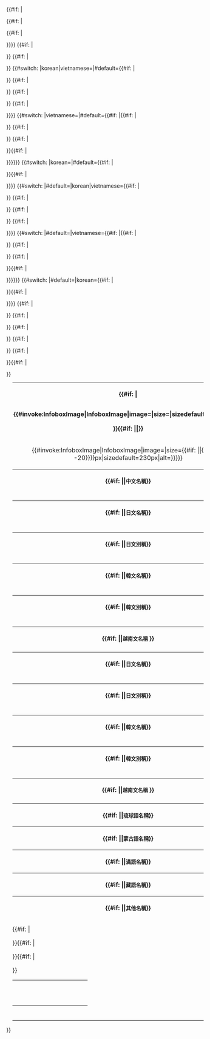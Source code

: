 <!-- if at least one parameter is input -->{{#if: {{{zh-yuanwen|}}}{{{tradchi|}}}{{{simpchi|}}}{{{zhuyin|}}}{{{pinyin|}}}{{{typy|}}}{{{wg|}}}{{{ko-yuanwen|}}}{{{hangul|}}}{{{hanja|}}}{{{rr|}}}{{{mr|}}}{{{ja-yuanwen|}}}{{{kanji|}}}{{{kana|}}}{{{kanahist|}}}{{{hiragana|}}}{{{katakana|}}}{{{shinjitai|}}}{{{kyujitai|}}}{{{romaji|}}}{{{hepburn|}}}{{{vi-yuanwen|}}}{{{vietnamese|}}}{{{chunom|}}}{{{hantu|}}}{{{hannom|}}}{{{cyrillic|}}}{{{romanization|}}}{{{ryuhanji|}}}{{{ryukana|}}}{{{ryuromaji|}}}|<!-- start the table --><table class="infobox bordered" style="margin: 0 0 1em 1em; width: {{#if: {{{tablewidth|}}}|{{{tablewidth}}}px|20em|}}; background: {{#if: {{{background|}}}|{{{background}}}|#FAFAFA}};"><!-- Title -->{{#if: {{{title|}}}|<tr><th style="background: {{#if: {{{color|}}}|{{{color}}}|#CCCCFF}}; color: {{#if: {{{fontcolor|}}}|{{{fontcolor}}}|#000000}}; line-height: 1.3em; padding: 3px;">{{#if: {{{logo|}}}|<div style="float: right; padding: 0 1px 1px 0;">{{#invoke:InfoboxImage|InfoboxImage|image={{{logo|}}}|size={{{logowidth|}}}|sizedefault=80px|alt={{{logo|}}}}}</div>}}{{#if: {{{title|}}}|{{{title}}}|{{PAGENAME}}}}</th></tr><!-- Image -->{{#if: {{{img|}}}|<tr><td style="text-align: center;">{{#invoke:InfoboxImage|InfoboxImage|image={{{img|}}}|size={{#if: {{{imgwidth|}}}|{{{imgwidth}}}|{{#expr: {{{tablewidth|250}}}-20}}}}px|sizedefault=230px|alt={{{caption|{{{img}}}}}}}}<br /><small>{{{caption|}}}{{{image_caption|}}}</small></td></tr>}}}}<!-- 中文 -->{{#if: {{{zh-yuanwen|}}}{{{tradchi|}}}{{{simpchi|}}}{{{zhuyin|}}}{{{typy|}}}{{{pinyin|}}}{{{wg|}}}|<!-- Title --><tr><th style="background: {{#if: {{{color|}}}|{{{color}}}|#CCCCFF}}; color: {{#if: {{{fontcolor|}}}|{{{fontcolor}}}|#000000}};">{{#if: {{{chinesetitle|}}}|{{{chinesetitle}}}|<small>中文名稱</small>}}</th></tr><!-- Apply Template --><tr><td style="padding: 0;">{{Template:Infobox East Asian/Nametable|background={{{background|}}}|zh-yuanwen={{{zh-yuanwen|}}}|tradchi={{{tradchi|}}}|simpchi={{{simpchi|}}}|zhuyin={{{zhuyin|}}}|pinyin={{{pinyin|}}}|typy={{{typy|}}}|wg={{{wg|}}}}}</td></tr>}}<!-- Note -->{{#if: {{{chinesetext|}}}|<tr><td style="text-align: center;">{{{chinesetext}}}</td></tr>}}<!-- 日文 #1 -->{{#switch: {{{sort|japanese}}}|korean|vietnamese=|#default={{#if: {{{ja-yuanwen|}}}{{{kanji|}}}{{{kana|}}}{{{kanahist|}}}{{{hiragana|}}}{{{katakana|}}}{{{shinjitai|}}}{{{kyujitai|}}}{{{romaji|}}}{{{hepburn|}}}|<!-- Title --><tr><th style="background: {{#if: {{{color|}}}|{{{color}}}|#CCCCFF}}; color: {{#if: {{{fontcolor|}}}|{{{fontcolor}}}|#000000}};">{{#if: {{{japanesetitle|}}}|{{{japanesetitle}}}|<small>日文名稱</small>}}</th></tr><!-- Apply Template --><tr><td style="padding: 0;">{{Template:Infobox East Asian/Nametable|background={{{background|}}}|ja-yuanwen={{{ja-yuanwen|}}}|kanji={{{kanji|}}}|kana={{{kana|}}}|kanahist={{{kanahist|}}}|hiragana={{{hiragana|}}}|katakana={{{katakana|}}}|shinjitai={{{shinjitai|}}}|kyujitai={{{kyujitai|}}}|romaji={{{romaji|}}}|hepburn={{{hepburn|}}}}}</td></tr>}}<!-- Note -->{{#if: {{{japanesetext|}}}|<tr><td style="text-align: center;">{{{japanesetext}}}</td></tr>}}<!-- Title (Old Name) -->{{#if: {{{kanji2|}}}{{{kana2|}}}{{{kanahist2|}}}{{{hiragana2|}}}{{{katakana2|}}}{{{shinjitai2|}}}{{{kyujitai2|}}}{{{romaji2|}}}{{{hepburn2|}}}|<tr><th style="background: {{#if: {{{color|}}}|{{{color}}}|#CCCCFF}}; color: {{#if: {{{fontcolor|}}}|{{{fontcolor}}}|#000000}};">{{#if: {{{japanesetitle2|}}}|{{{japanesetitle2}}}|<small>日文別稱</small>}}</th></tr><!-- Apply Template (Old Name) --><tr><td style="padding: 0;">{{Template:Infobox East Asian/Nametable|background={{{background|}}}|ja-yuanwen={{{ja-yuanwen2|}}}|kanji={{{kanji2|}}}|kana={{{kana2|}}}|kanahist={{{kanahist2|}}}|hiragana={{{hiragana2|}}}|katakana={{{katakana2|}}}|shinjitai={{{shinjitai2|}}}|kyujitai={{{kyujitai2|}}}|romaji={{{romaji2|}}}|hepburn={{{hepburn2|}}}}}</td></tr>}}<!-- Note (Old Name) -->{{#if: {{{japanesetext2|}}}|<tr><td style="text-align: center;">{{{japanesetext2}}}</td></tr>}}}}<!-- 韓文 #1 -->{{#switch: {{{sort|}}}|vietnamese=|#default={{#if: {{{hangul|}}}{{{hanja|}}}{{{rr|}}}{{{mr|}}}|{{#if: {{{ko-yuanwen|}}}{{{hangul|}}}{{{hanja|}}}{{{rr|}}}{{{mr|}}}|<!-- Title --><tr><th style="background: {{#if: {{{color|}}}|{{{color}}}|#CCCCFF}}; color: {{#if: {{{fontcolor|}}}|{{{fontcolor}}}|#000000}};">{{#if: {{{koreantitle|}}}|{{{koreantitle}}}|<small>韓文名稱</small>}}</th></tr><!-- Apply Template --><tr><td style="padding: 0;">{{Template:Infobox East Asian/Nametable|background={{{background|}}}|context={{{context|}}}|ko-yuanwen={{{ko-yuanwen|}}}|hangul={{{hangul|}}}|hanja={{{hanja|}}}|rr={{{rr|}}}|mr={{{mr|}}}}}</td></tr>}}<!-- Note -->{{#if: {{{koreantext|}}}|<tr><td style="text-align: center;">{{{koreantext}}}</td></tr>}}<!-- Title (Old Name) -->{{#if: {{{hangul2|}}}{{{hanja2|}}}{{{rr2|}}}{{{mr2|}}}|<tr><th style="background: {{#if: {{{color|}}}|{{{color}}}|#CCCCFF}}; color: {{#if: {{{fontcolor|}}}|{{{fontcolor}}}|#000000}};">{{#if: {{{koreantitle2|}}}|{{{koreantitle2}}}|<small>韓文別稱</small>}}</th></tr><tr><td style="padding: 0;">{{Template:Infobox East Asian/Nametable|background={{{background|}}}|context={{{context2|}}}|ko-yuanwen={{{ko-yuanwen2|}}}|hangul={{{hangul2|}}}|hanja={{{hanja2|}}}|rr={{{rr2|}}}|mr={{{mr2|}}}}}</td></tr>}}{{#if: {{{koreantext2|}}}|<tr><td style="text-align: center;">{{{koreantext2}}}</td></tr>}}}}}}<!-- 越南文 #1 -->{{#switch: {{{sort|}}}|korean=|#default={{#if: {{{vi-yuanwen|}}}{{{vietnamese|}}}{{{chunom|}}}{{{hantu|}}}{{{hannom|}}}|<tr><th style="background: {{#if: {{{color|}}}|{{{color}}}|#CCCCFF}}; color: {{#if: {{{fontcolor|}}}|{{{fontcolor}}}|#000000}};">{{#if: {{{vietnamesetitle|}}}|{{lang|vi|{{{vietnamesetitle}}}}}|<small>越南文名稱 <sup>{{unicode|([[Help:VN|？]])}}</sup></small>}}</th></tr><tr><td style="padding: 0;">{{Template:Infobox East Asian/Nametable|background={{{background|}}}|vi-yuanwen={{{vi-yuanwen|}}}|vietnamese={{{vietnamese|}}}|chunom={{{chunom|}}}|hantu={{{hantu|}}}|hannom={{{hannom|}}}|}}</td></tr>}}{{#if: {{{vietnamesetext|}}}|<tr><td style="text-align: center;">{{lang|vi|{{{vietnamesetext}}}}}</td></tr>}}}}<!-- 日文 #2 -->{{#switch: {{{sort|}}}|#default=|korean|vietnamese={{#if: {{{kanji|}}}{{{kana|}}}{{{kanahist|}}}{{{hiragana|}}}{{{katakana|}}}{{{shinjitai|}}}{{{kyujitai|}}}{{{romaji|}}}{{{hepburn|}}}|<!-- Title --><tr><th style="background: {{#if: {{{color|}}}|{{{color}}}|#CCCCFF}}; color: {{#if: {{{fontcolor|}}}|{{{fontcolor}}}|#000000}};">{{#if: {{{japanesetitle|}}}|{{{japanesetitle}}}|<small>日文名稱</small>}}</th></tr><!-- Apply Template --><tr><td style="padding: 0;">{{Template:Infobox East Asian/Nametable|background={{{background|}}}|kanji={{{kanji|}}}|kana={{{kana|}}}|kanahist={{{kanahist|}}}|hiragana={{{hiragana|}}}|katakana={{{katakana|}}}|shinjitai={{{shinjitai|}}}|kyujitai={{{kyujitai|}}}|romaji={{{romaji|}}}|hepburn={{{hepburn|}}}}}</td></tr>}}<!-- Note -->{{#if: {{{japanesetext|}}}|<tr><td style="text-align: center;">{{{japanesetext}}}</td></tr>}}<!-- Title (Old Name) -->{{#if: {{{kanji2|}}}{{{kana2|}}}{{{kanahist2|}}}{{{hiragana2|}}}{{{katakana2|}}}{{{shinjitai2|}}}{{{kyujitai2|}}}{{{romaji2|}}}{{{hepburn2|}}}|<tr><th style="background: {{#if: {{{color|}}}|{{{color}}}|#CCCCFF}}; color: {{#if: {{{fontcolor|}}}|{{{fontcolor}}}|#000000}};">{{#if: {{{japanesetitle2|}}}|{{{japanesetitle2}}}|<small>日文別稱</small>}}</th></tr><!-- Apply Template (Old Name) --><tr><td style="padding: 0;">{{Template:Infobox East Asian/Nametable|background={{{background|}}}|kanji={{{kanji2|}}}|kana={{{kana2|}}}|kanahist={{{kanahist2|}}}|hiragana={{{hiragana2|}}}|katakana={{{katakana2|}}}|shinjitai={{{shinjitai2|}}}|kyujitai={{{kyujitai2|}}}|romaji={{{romaji2|}}}|hepburn={{{hepburn2|}}}}}</td></tr>}}<!-- Note (Old Name) -->{{#if: {{{japanesetext2|}}}|<tr><td style="text-align: center;">{{{japanesetext2}}}</td></tr>}}}}<!-- 韓文 #2 -->{{#switch: {{{sort|}}}|#default=|vietnamese={{#if: {{{hangul|}}}{{{hanja|}}}{{{rr|}}}{{{mr|}}}|{{#if: {{{hangul|}}}{{{hanja|}}}{{{rr|}}}{{{mr|}}}|<!-- Title --><tr><th style="background: {{#if: {{{color|}}}|{{{color}}}|#CCCCFF}}; color: {{#if: {{{fontcolor|}}}|{{{fontcolor}}}|#000000}};">{{#if: {{{koreantitle|}}}|{{{koreantitle}}}|<small>韓文名稱</small>}}</th></tr><!-- Apply Template --><tr><td style="padding: 0;">{{Template:Infobox East Asian/Nametable|background={{{background|}}}|context={{{context|}}}|hangul={{{hangul|}}}|hanja={{{hanja|}}}|rr={{{rr|}}}|mr={{{mr|}}}}}</td></tr>}}<!-- Note -->{{#if: {{{koreantext|}}}|<tr><td style="text-align: center;">{{{koreantext}}}</td></tr>}}<!-- Title (Old Name) -->{{#if: {{{hangul2|}}}{{{hanja2|}}}{{{rr2|}}}{{{mr2|}}}|<tr><th style="background: {{#if: {{{color|}}}|{{{color}}}|#CCCCFF}}; color: {{#if: {{{fontcolor|}}}|{{{fontcolor}}}|#000000}};">{{#if: {{{koreantitle2|}}}|{{{koreantitle2}}}|<small>韓文別稱</small>}}</th></tr><tr><td style="padding: 0;">{{Template:Infobox East Asian/Nametable|background={{{background|}}}|context={{{context2|}}}|hangul={{{hangul2|}}}|hanja={{{hanja2|}}}|rr={{{rr2|}}}|mr={{{mr2|}}}}}</td></tr>}}{{#if: {{{koreantext2|}}}|<tr><td style="text-align: center;">{{{koreantext2}}}</td></tr>}}}}}}<!-- 越南文 #2 -->{{#switch: {{{sort|}}}|#default=|korean={{#if: {{{vietnamese|}}}{{{chunom|}}}{{{hantu|}}}{{{hannom|}}}|<tr><th style="background: {{#if: {{{color|}}}|{{{color}}}|#CCCCFF}}; color: {{#if: {{{fontcolor|}}}|{{{fontcolor}}}|#000000}};">{{#if: {{{vietnamesetitle|}}}|{{lang|vi|{{{vietnamesetitle}}}}}|<small>越南文名稱 <sup>{{unicode|([[Help:VN|？]])}}</sup></small>}}</th></tr><tr><td style="padding: 0;">{{Template:Infobox East Asian/Nametable|background={{{background|}}}|vietnamese={{{vietnamese|}}}|chunom={{{chunom|}}}|hantu={{{hantu|}}}|hannom={{{hannom|}}}|}}</td></tr>}}{{#if: {{{vietnamesetext|}}}|<tr><td style="text-align: center;">{{lang|vi|{{{vietnamesetext}}}}}</td></tr>}}}}<!-- 琉球語 -->{{#if: {{{ryuhanji|}}}{{{ryukana|}}}{{{ryuromaji|}}}|<!-- Title --><tr><th style="background: {{#if: {{{color|}}}|{{{color}}}|#CCCCFF}}; color: {{#if: {{{fontcolor|}}}|{{{fontcolor}}}|#000000}};">{{#if: {{{ryukuutitle|}}}|{{{ryukuutitle}}}|<small>琉球語名稱</small>}}</th></tr><!-- Apply Template --><tr><td style="padding: 0;">{{Template:Infobox East Asian/Nametable|background={{{background|}}}|ryuhanji={{{ryuhanji|}}}|ryukana={{{ryukana|}}}|ryuromaji={{{ryuromaji|}}}}}</td></tr>}}<!-- 蒙古語 -->{{#if: {{{mong|}}}{{{kiril|}}}{{{mishi|}}}{{{monglatin|}}}|<!-- Title --><tr><th style="background: {{#if: {{{color|}}}|{{{color}}}|#CCCCFF}}; color: {{#if: {{{fontcolor|}}}|{{{fontcolor}}}|#000000}};">{{#if: {{{mongoltitle|}}}|{{{mongoltitle}}}|<small>蒙古語名稱</small>}}</th></tr><!-- Apply Template --><tr><td style="padding: 0;">{{Template:Infobox East Asian/Nametable|background={{{background|}}}|mongol={{{mongol|}}}|kiril={{{kiril|}}}|mishi={{{mishi|}}}|monglatin={{{monglatin|}}}}}</td></tr>}}<!-- 滿語 -->{{#if: {{{manchu|}}}{{{mollendorff|}}}{{{abkai|}}}|<!-- Title --><tr><th style="background: {{#if: {{{color|}}}|{{{color}}}|#CCCCFF}}; color: {{#if: {{{fontcolor|}}}|{{{fontcolor}}}|#000000}};">{{#if: {{{manchutitle|}}}|{{{manchutitle}}}|<small>滿語名稱</small>}}</th></tr><!-- Apply Template --><tr><td style="padding: 0;">{{Template:Infobox East Asian/Nametable|background={{{background|}}}|manchu={{{manchu|}}}|mollendorff={{{mollendorff|}}}|abkai={{{abkai|}}}}}</td></tr>}}<!-- 藏語 -->{{#if: {{{tibetan|}}}{{{wylie|}}}{{{tibpinyin|}}}|<!-- Title --><tr><th style="background: {{#if: {{{color|}}}|{{{color}}}|#CCCCFF}}; color: {{#if: {{{fontcolor|}}}|{{{fontcolor}}}|#000000}};">{{#if: {{{tibetantitle|}}}|{{{tibetantitle}}}|<small>藏語名稱</small>}}</th></tr><!-- Apply Template --><tr><td style="padding: 0;">{{Template:Infobox East Asian/Nametable|background={{{background|}}}|tibetan={{{tibetan|}}}|wylie={{{wylie|}}}|tibpinyin={{{tibpinyin|}}}}}</td></tr>}}<!-- 其他名稱 -->{{#if: {{{content1|}}}{{{content2|}}}{{{content3|}}}|<tr><th style="background: {{#if: {{{color|}}}|{{{color}}}|#CCCCFF}}; color: {{#if: {{{fontcolor|}}}|{{{fontcolor}}}|#000000}};">{{#if: {{{othertitle|}}}|{{{othertitle}}}|<small>其他名稱</small>}}</th></tr><tr><td style="padding: 0;"><includeonly><table class="infobox bordered" style="margin: 0; border-color: {{#if: {{{background|}}}|{{{background}}}|white}}; width: 100%; background: {{#if: {{{background|}}}|{{{background}}}|#FAFAFA}}">{{#if: {{{content1|}}}|<tr><td style="width: 11em; text-align: right; padding-right: 3px;">{{{field1}}}</td><td style="padding-left: 3px;">{{{content1}}}</td></tr>}}{{#if: {{{content2|}}}|<tr><td style="width: 11em; text-align: right; padding-right: 3px;">{{{field2}}}</td><td style="padding-left: 3px;">{{{content2}}}</td></tr>}}{{#if: {{{content3|}}}|<tr><td style="width: 11em; text-align: right; padding-right: 3px;">{{{field3}}}</td><td style="padding-left: 3px;">{{{content3}}}</td></tr>}}</td></tr></table></includeonly></td></tr>}}{{#if: {{{othertext|}}}|<tr><td style="text-align: center;">{{{othertext}}}</td></tr>}}</table><!-- close table -->}}<noinclude>
{{mergeto|Template:Infobox Chinese|discuss=Template_talk:Infobox_East_Asian_name}}
{{template doc}}
</noinclude>